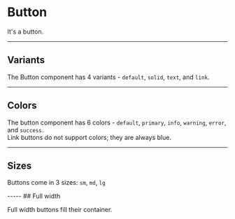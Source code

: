 
# Button

It's a button.

-----
## Variants

The Button component has 4 variants - `default`, `solid`, `text`, and `link`.

<ComponentPreview code={variantsCode} />

-----
## Colors

The button component has 6 colors - `default`, `primary`, `info`, `warning`, `error`, and `success`.  
Link buttons do not support colors; they are always blue.

<ComponentPreview code={colorsCode} /> 

-----
## Sizes

Buttons come in 3 sizes: `sm`, `md`, `lg`

<ComponentPreview code={sizeCode} />
-----
## Full width

Full width buttons fill their container.

<ComponentPreview code={fullWidthCode} />
